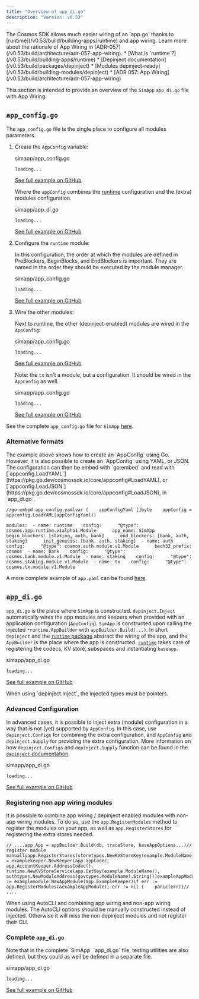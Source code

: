 ```yaml
---
title: "Overview of app_di.go"
description: "Version: v0.53"
---
```


<Note>
  The Cosmos SDK allows much easier wiring of an `app.go` thanks to [runtime](/v0.53/build/building-apps/runtime) and app wiring. Learn more about the rationale of App Wiring in [ADR-057](/v0.53/build/architecture/adr-057-app-wiring).
</Note>

<Note>
  * [What is `runtime`?](/v0.53/build/building-apps/runtime)
  * [Depinject documentation](/v0.53/build/packages/depinject)
  * [Modules depinject-ready](/v0.53/build/building-modules/depinject)
  * [ADR 057: App Wiring](/v0.53/build/architecture/adr-057-app-wiring)
</Note>

This section is intended to provide an overview of the `SimApp` `app_di.go` file with App Wiring.

## `app_config.go`[​](#app_configgo "Direct link to app_configgo")

The `app_config.go` file is the single place to configure all modules parameters.

1. Create the `AppConfig` variable:

   simapp/app\_config.go

   ```
   loading...
   ```

   [See full example on GitHub](https://github.com/cosmos/cosmos-sdk/blob/v0.53.0-rc.2/simapp/app_config.go#L289-L303)

   Where the `appConfig` combines the [runtime](/v0.53/build/building-apps/runtime) configuration and the (extra) modules configuration.

   simapp/app\_di.go

   ```
   loading...
   ```

   [See full example on GitHub](https://github.com/cosmos/cosmos-sdk/blob/v0.53.0-rc.2/simapp/app_di.go#L113-L161)

2. Configure the `runtime` module:

   In this configuration, the order at which the modules are defined in PreBlockers, BeginBlocks, and EndBlockers is important. They are named in the order they should be executed by the module manager.

   simapp/app\_config.go

   ```
   loading...
   ```

   [See full example on GitHub](https://github.com/cosmos/cosmos-sdk/blob/v0.53.0-rc.2/simapp/app_config.go#L103-L188)

3. Wire the other modules:

   Next to runtime, the other (depinject-enabled) modules are wired in the `AppConfig`:

   simapp/app\_config.go

   ```
   loading...
   ```

   [See full example on GitHub](https://github.com/cosmos/cosmos-sdk/blob/v0.53.0-rc.2/simapp/app_config.go#L103-L286)

   Note: the `tx` isn't a module, but a configuration. It should be wired in the `AppConfig` as well.

   simapp/app\_config.go

   ```
   loading...
   ```

   [See full example on GitHub](https://github.com/cosmos/cosmos-sdk/blob/v0.53.0-rc.2/simapp/app_config.go#L222-L227)

See the complete `app_config.go` file for `SimApp` [here](https://github.com/cosmos/cosmos-sdk/blob/v0.53.0-rc.2/simapp/app_config.go).

### Alternative formats[​](#alternative-formats "Direct link to Alternative formats")

<Check>
  The example above shows how to create an `AppConfig` using Go. However, it is also possible to create an `AppConfig` using YAML, or JSON. The configuration can then be embed with `go:embed` and read with [`appconfig.LoadYAML`](https://pkg.go.dev/cosmossdk.io/core/appconfig#LoadYAML), or [`appconfig.LoadJSON`](https://pkg.go.dev/cosmossdk.io/core/appconfig#LoadJSON), in `app_di.go`.

  ```
  //go:embed app_config.yamlvar (    appConfigYaml []byte    appConfig = appconfig.LoadYAML(appConfigYaml))
  ```
</Check>

```
modules:  - name: runtime    config:      "@type": cosmos.app.runtime.v1alpha1.Module      app_name: SimApp      begin_blockers: [staking, auth, bank]      end_blockers: [bank, auth, staking]      init_genesis: [bank, auth, staking]  - name: auth    config:      "@type": cosmos.auth.module.v1.Module      bech32_prefix: cosmos  - name: bank    config:      "@type": cosmos.bank.module.v1.Module  - name: staking    config:      "@type": cosmos.staking.module.v1.Module  - name: tx    config:      "@type": cosmos.tx.module.v1.Module
```

A more complete example of `app.yaml` can be found [here](https://github.com/cosmos/cosmos-sdk/blob/release/v0.53.x/simapp/example_app.yaml).

## `app_di.go`[​](#app_digo "Direct link to app_digo")

`app_di.go` is the place where `SimApp` is constructed. `depinject.Inject` automatically wires the app modules and keepers when provided with an application configuration (`AppConfig`). `SimApp` is constructed upon calling the injected `*runtime.AppBuilder` with `appBuilder.Build(...)`. In short `depinject` and the [`runtime` package](/v0.53/build/building-apps/runtime) abstract the wiring of the app, and the `AppBuilder` is the place where the app is constructed. [`runtime`](/v0.53/build/building-apps/runtime) takes care of registering the codecs, KV store, subspaces and instantiating `baseapp`.

simapp/app\_di.go

```
loading...
```

[See full example on GitHub](https://github.com/cosmos/cosmos-sdk/blob/v0.53.0-rc.2/simapp/app_di.go#L100-L270)

<Warning>
  When using `depinject.Inject`, the injected types must be pointers.
</Warning>

### Advanced Configuration[​](#advanced-configuration "Direct link to Advanced Configuration")

In advanced cases, it is possible to inject extra (module) configuration in a way that is not (yet) supported by `AppConfig`. In this case, use `depinject.Configs` for combining the extra configuration, and `AppConfig` and `depinject.Supply` for providing the extra configuration. More information on how `depinject.Configs` and `depinject.Supply` function can be found in the [`depinject` documentation](https://pkg.go.dev/cosmossdk.io/depinject).

simapp/app\_di.go

```
loading...
```

[See full example on GitHub](https://github.com/cosmos/cosmos-sdk/blob/v0.53.0-rc.2/simapp/app_di.go#L114-L162)

### Registering non app wiring modules[​](#registering-non-app-wiring-modules "Direct link to Registering non app wiring modules")

It is possible to combine app wiring / depinject enabled modules with non-app wiring modules. To do so, use the `app.RegisterModules` method to register the modules on your app, as well as `app.RegisterStores` for registering the extra stores needed.

```
// ....app.App = appBuilder.Build(db, traceStore, baseAppOptions...)// register module manuallyapp.RegisterStores(storetypes.NewKVStoreKey(example.ModuleName))app.ExampleKeeper = examplekeeper.NewKeeper(app.appCodec, app.AccountKeeper.AddressCodec(), runtime.NewKVStoreService(app.GetKey(example.ModuleName)), authtypes.NewModuleAddress(govtypes.ModuleName).String())exampleAppModule := examplemodule.NewAppModule(app.ExampleKeeper)if err := app.RegisterModules(&exampleAppModule); err != nil {    panic(err)}// ....
```

<Warning>
  When using AutoCLI and combining app wiring and non-app wiring modules. The AutoCLI options should be manually constructed instead of injected. Otherwise it will miss the non depinject modules and not register their CLI.
</Warning>

### Complete `app_di.go`[​](#complete-app_digo "Direct link to complete-app_digo")

<Check>
  Note that in the complete `SimApp` `app_di.go` file, testing utilities are also defined, but they could as well be defined in a separate file.
</Check>

simapp/app\_di.go

```
loading...
```

[See full example on GitHub](https://github.com/cosmos/cosmos-sdk/blob/v0.53.0-rc.2/simapp/app_di.go)
